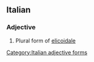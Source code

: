 ==Italian==

===Adjective===
{{head|it}} {{g|m|f}}

# Plural form of [[elicoidale]]

[[Category:Italian adjective forms]]